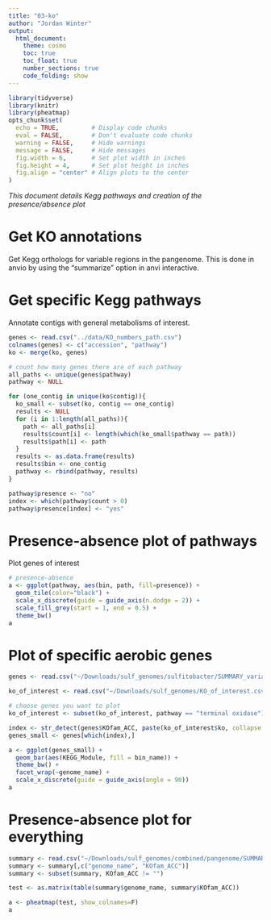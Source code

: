 ```yaml
---
title: "03-ko"
author: "Jordan Winter"
output: 
  html_document:
    theme: cosmo
    toc: true
    toc_float: true
    number_sections: true
    code_folding: show
---
```


```r
library(tidyverse)
library(knitr)
library(pheatmap)
opts_chunk$set(
  echo = TRUE,         # Display code chunks
  eval = FALSE,        # Don't evaluate code chunks
  warning = FALSE,     # Hide warnings
  message = FALSE,     # Hide messages
  fig.width = 6,       # Set plot width in inches
  fig.height = 4,      # Set plot height in inches
  fig.align = "center" # Align plots to the center
)
```

*This document details Kegg pathways and creation of the presence/absence plot*

# Get KO annotations {-}

Get Kegg orthologs for variable regions in the pangenome. This is done in anvio by using the "summarize" option in anvi interactive.

# Get specific Kegg pathways {-}

Annotate contigs with general metabolisms of interest.

```r
genes <- read.csv("../data/KO_numbers_path.csv")
colnames(genes) <- c("accession", "pathway")
ko <- merge(ko, genes)

# count how many genes there are of each pathway
all_paths <- unique(genes$pathway)
pathway <- NULL

for (one_contig in unique(ko$contig)){
  ko_small <- subset(ko, contig == one_contig)
  results <- NULL
  for (i in 1:length(all_paths)){
    path <- all_paths[i]
    results$count[i] <- length(which(ko_small$pathway == path))
    results$path[i] <- path
  }
  results <- as.data.frame(results)
  results$bin <- one_contig
  pathway <- rbind(pathway, results)
}

pathway$presence <- "no"
index <- which(pathway$count > 0)
pathway$presence[index] <- "yes"
```

# Presence-absence plot of pathways {-}

Plot genes of interest

```r
# presence-absence
a <- ggplot(pathway, aes(bin, path, fill=presence)) +
  geom_tile(color="black") +
  scale_x_discrete(guide = guide_axis(n.dodge = 2)) +
  scale_fill_grey(start = 1, end = 0.5) +
  theme_bw()
a
```

# Plot of specific aerobic genes {-}

```r
genes <- read.csv("~/Downloads/sulf_genomes/sulfitobacter/SUMMARY_variable_region/sulfitobacter_gene_clusters_summary.txt", sep = "\t")

ko_of_interest <- read.csv("~/Downloads/sulf_genomes/KO_of_interest.csv")

# choose genes you want to plot
ko_of_interest <- subset(ko_of_interest, pathway == "terminal oxidase")

index <- str_detect(genes$KOfam_ACC, paste(ko_of_interest$ko, collapse = "|"))
genes_small <- genes[which(index),]

a <- ggplot(genes_small) +
  geom_bar(aes(KEGG_Module, fill = bin_name)) +
  theme_bw() +
  facet_wrap(~genome_name) +
  scale_x_discrete(guide = guide_axis(angle = 90))
a
```

# Presence-absence plot for everything

```r
summary <- read.csv("~/Downloads/sulf_genomes/combined/pangenome/SUMMARY_variable/pangenome_gene_clusters_summary.txt", sep = "\t")
summary <- summary[,c("genome_name", "KOfam_ACC")]
summary <- subset(summary, KOfam_ACC != "")

test <- as.matrix(table(summary$genome_name, summary$KOfam_ACC))

a <- pheatmap(test, show_colnames=F)
a
```
